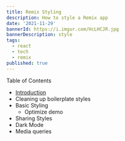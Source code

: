 ```yaml
---
title: Remix Styling
description: How to style a Remix app
date: '2021-11-29'
bannerId: https://i.imgur.com/HcLHCJR.jpg
bannerDescription: style 
tags:
  - react
  - tech
  - remix
published: true 
---
```



Table of Contents
- [Introduction](#introduction)
- Cleaning up boilerplate styles
- Basic Styling
	- Optimize demo
- Sharing Styles
- Dark Mode
- Media queries 
